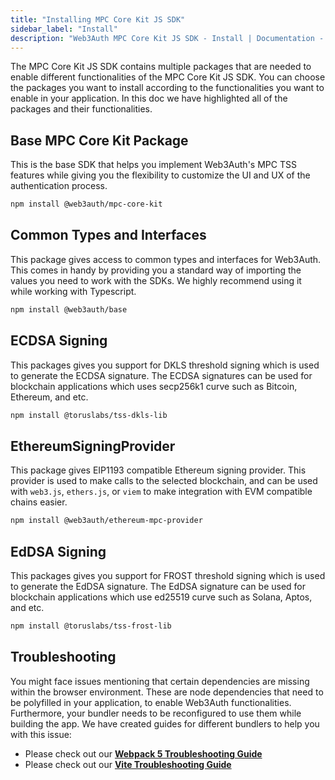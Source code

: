 ```yaml
---
title: "Installing MPC Core Kit JS SDK"
sidebar_label: "Install"
description: "Web3Auth MPC Core Kit JS SDK - Install | Documentation - Web3Auth"
---
```


The MPC Core Kit JS SDK contains multiple packages that are needed to enable different
functionalities of the MPC Core Kit JS SDK. You can choose the packages you want to install
according to the functionalities you want to enable in your application. In this doc we have
highlighted all of the packages and their functionalities.

## Base MPC Core Kit Package

This is the base SDK that helps you implement Web3Auth's MPC TSS features while giving you the
flexibility to customize the UI and UX of the authentication process.

```bash npm2yarn
npm install @web3auth/mpc-core-kit
```

## Common Types and Interfaces

This package gives access to common types and interfaces for Web3Auth. This comes in handy by
providing you a standard way of importing the values you need to work with the SDKs. We highly
recommend using it while working with Typescript.

```bash npm2yarn
npm install @web3auth/base
```

## ECDSA Signing

This packages gives you support for DKLS threshold signing which is used to generate the ECDSA
signature. The ECDSA signatures can be used for blockchain applications which uses secp256k1 curve
such as Bitcoin, Ethereum, and etc.

```bash npm2yarn
npm install @toruslabs/tss-dkls-lib
```

## EthereumSigningProvider

This package gives EIP1193 compatible Ethereum signing provider. This provider is used to make calls
to the selected blockchain, and can be used with `web3.js`, `ethers.js`, or `viem` to make
integration with EVM compatible chains easier.

```bash npm2yarn
npm install @web3auth/ethereum-mpc-provider
```

## EdDSA Signing

This packages gives you support for FROST threshold signing which is used to generate the EdDSA
signature. The EdDSA signature can be used for blockchain applications which use ed25519 curve such
as Solana, Aptos, and etc.

```bash npm2yarn
npm install @toruslabs/tss-frost-lib
```

## Troubleshooting

You might face issues mentioning that certain dependencies are missing within the browser
environment. These are node dependencies that need to be polyfilled in your application, to enable
Web3Auth functionalities. Furthermore, your bundler needs to be reconfigured to use them while
building the app. We have created guides for different bundlers to help you with this issue:

- Please check out our **[Webpack 5 Troubleshooting Guide](/troubleshooting/webpack-issues)**
- Please check out our **[Vite Troubleshooting Guide](/troubleshooting/vite-issues)**
